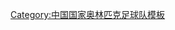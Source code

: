 {{National squad
  | name      = 2014年亚足联U22锦标赛中国参赛名单
  | bg        = white
  | fg        = red
  | country   = 中国
  | team link = 中国国家奥林匹克足球队
  | comp      = 2014年U22亚洲杯
  | comp link = 2014年亞足聯U22錦標賽
  | p1        = [[方镜淇]]
  | p2        = [[李松益]]
  | p3        = [[糜昊伦]]
  | p4        = [[李昂 (足球运动员)|李昂]]
  | p5        = [[石柯 (足球运动员)|石柯]]
  | p6        = [[王彤 (足球运动员)|王彤]]
  | p7        = [[徐新 (足球运动员)|徐新]]
  | p8        = [[王睿 (中国足球运动员)|王睿]]
  | p9        = [[李源一]]
  | p10       = [[罗森文]]
  | p11       = [[杨超声]]
  | p12       = [[叶尔杰提]]
  | p13       = [[郭胜 (足球运动员)|郭胜]]
  | p14       = [[郭皓]]
  | p15       = [[廖力生]]
  | p16       = [[赵宇豪]]
  | p17       = [[谢鹏飞]]
  | p18       = [[张卫 (1993年1月出生)|张卫]]
  | p19       = [[王新辉]]
  | p20       = [[王嘉楠]]
  | p21       = [[刘彬彬]]
  | p22       = [[吴兴涵]]
  | p23       = [[徐嘉敏]]
  | coach     = [[傅博 (足球教练)|傅博]]
}}<noinclude>
[[Category:中国国家奥林匹克足球队模板]]
</noinclude>